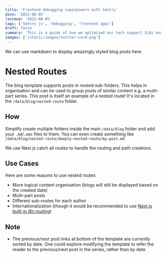 ```yaml
---
title: 'Frontend debugging superpowers with Sentry'
date: '2023-08-05'
lastmod: '2023-08-05'
tags: ['Sentry js', 'debugging', 'frontend apps']
draft: false
summary: 'This is a guide of how we optimized our tech support SLAs and our superpowered our live issue debugging by integrating our web and mobile applications with a popular error tracking tool called Sentry.'
images: ['/static/images/twitter-card.png']
---
```


We can use markdown to display amazingly styled blog posts here.

# Nested Routes

The blog template supports posts in nested sub-folders. This helps in organisation and can be used to group posts of similar content e.g. a multi-part series. This post is itself an example of a nested route! It's located in the `/data/blog/nested-route` folder.

## How

Simplify create multiple folders inside the main `/data/blog` folder and add your `.md`/`.mdx` files to them. You can even create something like `/data/blog/nested-route/deeply-nested-route/my-post.md`

We use Next.js catch all routes to handle the routing and path creations.

## Use Cases

Here are some reasons to use nested routes

- More logical content organisation (blogs will still be displayed based on the created date)
- Multi-part posts
- Different sub-routes for each author
- Internationalization (though it would be recommended to use [Next.js built-in i8n routing](https://nextjs.org/docs/advanced-features/i18n-routing))

## Note

- The previous/next post links at bottom of the template are currently sorted by date. One could explore modifying the template to refer the reader to the previous/next post in the series, rather than by date.

